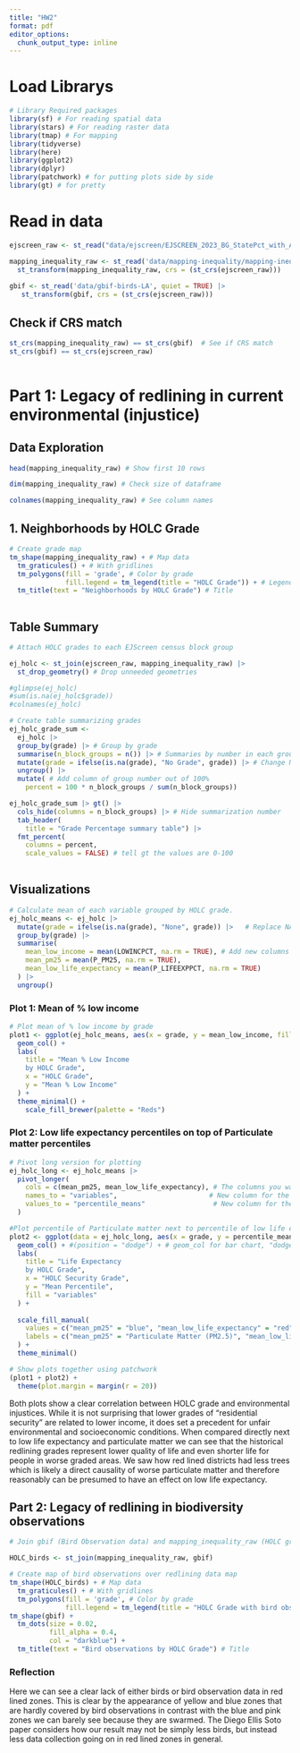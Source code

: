 ```yaml
---
title: "HW2"
format: pdf
editor_options: 
  chunk_output_type: inline
---
```


# Load Librarys

```r
# Library Required packages
library(sf) # For reading spatial data
library(stars) # For reading raster data
library(tmap) # For mapping
library(tidyverse)
library(here) 
library(ggplot2)
library(dplyr)
library(patchwork) # for putting plots side by side
library(gt) # for pretty
```

# Read in data

```r

ejscreen_raw <- st_read("data/ejscreen/EJSCREEN_2023_BG_StatePct_with_AS_CNMI_GU_VI.gdb") 

mapping_inequality_raw <- st_read('data/mapping-inequality/mapping-inequality-los-angeles.json') |> 
  st_transform(mapping_inequality_raw, crs = (st_crs(ejscreen_raw)))
  
gbif <- st_read('data/gbif-birds-LA', quiet = TRUE) |> 
   st_transform(gbif, crs = (st_crs(ejscreen_raw)))

```

## Check if CRS match

```r
st_crs(mapping_inequality_raw) == st_crs(gbif)  # See if CRS match
st_crs(gbif) == st_crs(ejscreen_raw)
  
```

# Part 1: Legacy of redlining in current environmental (injustice)

## Data Exploration

```r
head(mapping_inequality_raw) # Show first 10 rows

dim(mapping_inequality_raw) # Check size of dataframe

colnames(mapping_inequality_raw) # See column names
```

## 1. Neighborhoods by HOLC Grade

```r
# Create grade map
tm_shape(mapping_inequality_raw) + # Map data
  tm_graticules() + # With gridlines
  tm_polygons(fill = 'grade', # Color by grade
              fill.legend = tm_legend(title = "HOLC Grade")) + # Legend tile
  tm_title(text = "Neighborhoods by HOLC Grade") # Title
 
```

## Table Summary

```r
# Attach HOLC grades to each EJScreen census block group

ej_holc <- st_join(ejscreen_raw, mapping_inequality_raw) |> 
  st_drop_geometry() # Drop unneeded geometries

#glimpse(ej_holc)
#sum(is.na(ej_holc$grade))
#colnames(ej_holc)
```

```r
# Create table summarizing grades
ej_holc_grade_sum <- 
  ej_holc |> 
  group_by(grade) |> # Group by grade
  summarise(n_block_groups = n()) |> # Summaries by number in each group
  mutate(grade = ifelse(is.na(grade), "No Grade", grade)) |> # Change NA to None
  ungroup() |> 
  mutate( # Add column of group number out of 100%
    percent = 100 * n_block_groups / sum(n_block_groups))

ej_holc_grade_sum |> gt() |> 
  cols_hide(columns = n_block_groups) |> # Hide summarization number
  tab_header(
    title = "Grade Percentage summary table") |> 
  fmt_percent(
    columns = percent,
    scale_values = FALSE) # tell gt the values are 0-100
  
```

## Visualizations

```r
# Calculate mean of each variable grouped by HOLC grade.
ej_holc_means <- ej_holc |> 
  mutate(grade = ifelse(is.na(grade), "None", grade)) |>   # Replace NA with "No Grade"
  group_by(grade) |> 
  summarise(
    mean_low_income = mean(LOWINCPCT, na.rm = TRUE), # Add new columns with means
    mean_pm25 = mean(P_PM25, na.rm = TRUE),
    mean_low_life_expectancy = mean(P_LIFEEXPPCT, na.rm = TRUE)
  ) |> 
  ungroup()
```

### Plot 1: Mean of % low income

```r
# Plot mean of % low income by grade
plot1 <- ggplot(ej_holc_means, aes(x = grade, y = mean_low_income, fill = grade)) +
  geom_col() +
  labs(
    title = "Mean % Low Income 
    by HOLC Grade",
    x = "HOLC Grade",
    y = "Mean % Low Income"
  ) +
  theme_minimal() +
    scale_fill_brewer(palette = "Reds")
```

### Plot 2: Low life expectancy percentiles on top of Particulate matter percentiles

```r
# Pivot long version for plotting
ej_holc_long <- ej_holc_means |>
  pivot_longer(
    cols = c(mean_pm25, mean_low_life_expectancy), # The columns you want to plot
    names_to = "variables",                       # New column for the variables
    values_to = "percentile_means"                 # New column for the values
  )

```

```r
#Plot percentile of Particulate matter next to percentile of low life expectancy
plot2 <- ggplot(data = ej_holc_long, aes(x = grade, y = percentile_means, fill = variables)) +
  geom_col() + #(position = "dodge") + # geom_col for bar chart, "dodge" for side-by-side bars
  labs(
    title = "Life Expectancy 
    by HOLC Grade",
    x = "HOLC Security Grade",
    y = "Mean Percentile",
    fill = "variables"
  ) +
  
  scale_fill_manual(
    values = c("mean_pm25" = "blue", "mean_low_life_expectancy" = "red"),
    labels = c("mean_pm25" = "Particulate Matter (PM2.5)", "mean_low_life_expectancy" = "Low Life Expectancy")
  ) +
  theme_minimal()
```

```r
# Show plots together using patchwork
(plot1 + plot2) +
  theme(plot.margin = margin(r = 20))
```

Both plots show a clear correlation between HOLC grade and environmental injustices. While it is not surprising that lower grades of "residential security" are related to lower income, it does set a precedent for unfair environmental and socioeconomic conditions. When compared directly next to low life expectancy and particulate matter we can see that the historical redlining grades represent lower quality of life and even shorter life for people in worse graded areas. We saw how red lined districts had less trees which is likely a direct causality of worse particulate matter and therefore reasonably can be presumed to have an effect on low life expectancy.

## **Part 2: Legacy of redlining in biodiversity observations**

```r
# Join gbif (Bird Observation data) and mapping_inequality_raw (HOLC grade data)

HOLC_birds <- st_join(mapping_inequality_raw, gbif)
```

```r
# Create map of bird observations over redlining data map
tm_shape(HOLC_birds) + # Map data
  tm_graticules() + # With gridlines
  tm_polygons(fill = 'grade', # Color by grade
              fill.legend = tm_legend(title = "HOLC Grade with bird observations")) +
tm_shape(gbif) +
  tm_dots(size = 0.02,  
          fill_alpha = 0.4,
          col = "darkblue") +
  tm_title(text = "Bird observations by HOLC Grade") # Title
```

### Reflection

Here we can see a clear lack of either birds or bird observation data in red lined zones. This is clear by the appearance of yellow and blue zones that are hardly covered by bird observations in contrast with the blue and pink zones we can barely see because they are swarmed. The Diego Ellis Soto paper considers how our result may not be simply less birds, but instead less data collection going on in red lined zones in general.
